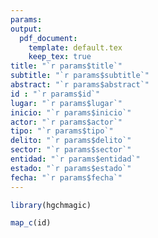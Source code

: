```yaml
---
params:
output:
  pdf_document:
    template: default.tex
    keep_tex: true
title: "`r params$title`"
subtitle: "`r params$subtitle`"
abstract: "`r params$abstract`"
id : "`r params$id`"
lugar: "`r params$lugar`"
inicio: "`r params$inicio`"
actor: "`r params$actor`"
tipo: "`r params$tipo`"
delito: "`r params$delito`"
sector: "`r params$sector`"
entidad: "`r params$entidad`"
estado: "`r params$estado`"
fecha: "`r params$fecha`"
---
```


\vspace{0.5cm}

```r
library(hgchmagic)
```


```r
map_c(id)
```
